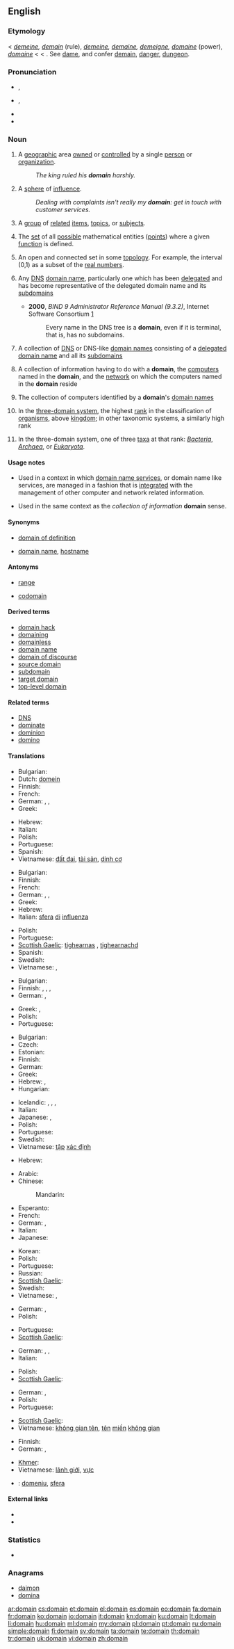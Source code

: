 ==English==
{{wikipedia}}

===Etymology===
< {{etyl|ang}} ''[[demeine]], [[demain]]'' (rule), {{etyl|fro}} ''[[demeine]], [[demaine]], [[demeigne]], [[domaine]]'' (power), {{etyl|fr}} ''[[domaine]]'' < {{etyl|la}} {{term|dominium||property, right of ownership}} < {{term|dominus||master, proprietor, owner}}. See [[dame]], and confer [[demain]], [[danger]], [[dungeon]].

===Pronunciation===
* {{a|RP}} {{IPA|/dəʊˈmeɪn/}}, {{SAMPA|/d@U"meIn/}}
* {{a|GenAm}} {{IPA|/doʊˈmeɪn/}}, {{SAMPA|/doU"meIn/}}
* {{audio|en-us-domain.ogg|Audio (US)}}
* {{rhymes|eɪn}}

===Noun===
{{en-noun}}

# A [[geographic]] area [[own]]ed or [[controlled]] by a single [[person]] or [[organization]].
#: ''The king ruled his '''domain''' harshly.''
# A [[sphere]] of [[influence]].
#: ''Dealing with complaints isn't really my '''domain''': get in touch with customer services.''
# A [[group]] of [[related]] [[item]]s, [[topic]]s, or [[subject]]s.
# {{mathematics}} The [[set]] of all [[possible]] mathematical entities ([[point]]s) where a given [[function]] is defined.
# {{mathematics|topology|analysis}} An open and connected set in some [[topology]]. For example, the interval (0,1) as a subset of the [[real number]]s.
# {{context|computing|Internet}} Any [[Domain Name System|DNS]] [[domain name]], particularly one which has been [[delegate|delegated]] and has become representative of the delegated domain name and its [[subdomain|subdomains]]
#* '''2000''', ''BIND 9 Administrator Reference Manual (9.3.2)'', Internet Software Consortium [http://www.bind9.net/manual/bind/9.3.2/Bv9ARM.ch01.html]
#*: Every name in the DNS tree is a '''domain''', even if it is terminal, that is, has no subdomains.
# {{context|computing|internet}} A collection of [[Domain Name System|DNS]] or DNS-like [[domain name|domain names]] consisting of a [[delegate|delegated]] [[domain name]] and all its [[subdomain|subdomains]]
# {{computing}} A collection of information having to do with a '''domain''', the [[computer|computers]] named in the '''domain''', and the [[network]] on which the computers named in the '''domain''' reside
# {{computing}} The collection of computers identified by a '''domain''''s [[domain name|domain names]]
# {{context|biology|taxonomy}} In the [[three-domain system]], the highest [[rank]] in the classification of [[organism]]s, above [[kingdom]]; in other taxonomic systems, a similarly high rank
# {{context|biology|taxonomy}} In the three-domain system, one of three [[taxon|taxa]] at that rank: ''[[Bacteria]]'', ''[[Archaea]]'', or ''[[Eukaryota]]''.

====Usage notes====
* {{sense|collection of information}} Used in a context in which [[domain name services]], or domain name like services, are managed in a fashion that is [[integrated]] with the management of other computer and network related information.
* {{sense|collection of computers}} Used in the same context as the ''collection of information'' '''domain''' sense.

====Synonyms====
* {{sense|where a function is defined}} [[domain of definition]]
* {{sense|collection of DNS names}} [[domain name]], [[hostname]]

====Antonyms====
* {{sense|domain of definition of a function}} [[range]]
* {{sense|domain of definition of a function}} [[codomain]]

====Derived terms====
* [[domain hack]]
* [[domaining]]
* [[domainless]]
* [[domain name]]
* [[domain of discourse]]
* [[source domain]]
* [[subdomain]]
* [[target domain]]
* [[top-level domain]]

====Related terms====
* [[DNS]]
* [[dominate]]
* [[dominion]]
* [[domino]]

====Translations====
{{trans-top|geographic area}}
* Bulgarian: {{t+|bg|област|f}}
* Dutch: [[domein]] {{n}}
* Finnish: {{t+|fi|alue}}
* French: {{t+|fr|domaine|f}}
* German: {{t+|de|Domäne|f}}, {{t+|de|Gebiet|n}}, {{t+|de|Bezirk|m}}
* Greek: {{t|el|επικράτεια|f|tr=epikrátia}}
{{trans-mid}}
* Hebrew: {{t+|he|תחום|m}}
* Italian: {{t+|it|dominio|m}}
* Polish: {{t+|pl|dziedzina|f}}
* Portuguese: {{t+|pt|domínio|m}}
* Spanish: {{t-|es|dominio|m}}
* Vietnamese: [[đất đai]], [[tài sản]], [[dinh cơ]]
{{trans-bottom}}

{{trans-top|sphere of influence}}
* Bulgarian: {{t|bg|сфера на влияние}}
* Finnish: {{t|fi|vaikutuspiiri}}
* French: {{t+|fr|domaine|f}}
* German: {{t+|de|Domäne|f}}, {{t+|de|Gebiet|n}}, {{t+|de|Bereich|m}}
* Greek: {{t|el|σφαίρα επιρροής|f|tr=sféra epiro'ís}}
* Hebrew: {{t+|he|תחום|m}}
* Italian: [[sfera]] [[di]] [[influenza]] {{f}}
{{trans-mid}}
* Polish: {{t+|pl|dziedzina|f}}
* Portuguese: {{t+|pt|domínio|m}}
* [[Scottish Gaelic]]: [[tighearnas]] {{m}}, [[tighearnachd]] {{f}}
* Spanish: {{t+|es|esfera|f}}
* Swedish: {{t+|sv|domän|c}}
* Vietnamese: {{t+|vi|lãnh địa|xs=Vietnamese}}, {{t+|vi|lãnh thổ|xs=Vietnamese}}
{{trans-bottom}}

{{trans-top|group of related items}}
* Bulgarian: {{t+|bg|област|f}}
* Finnish: {{t+|fi|luokka}}, {{t+|fi|laji}}, {{t+|fi|suku}}, {{t+|fi|ala}}
* German: {{t+|de|Gebiet|n}}, {{t+|de|Bereich|m}}
{{trans-mid}}
* Greek: {{t+|el|κλάδος|m|tr=kládos}},  {{t+|el|τομέας|m|tr=toméas}}
* Polish: {{t+|pl|dziedzina|f}}
* Portuguese: {{t+|pt|domínio|m}}
{{trans-bottom}}

{{trans-top|(mathematics) set of points}}
* Bulgarian: {{t|bg|интервал на съществуване}}
* Czech: {{t-|cs|definiční obor|m}}
* Estonian: {{t|et|määramispiirkond}}
* Finnish: {{t|fi|määrittelyalue}}
* German: {{t+|de|Definitionsbereich|m}}
* Greek: {{t|el|πεδίο ορισμού|sc=Grek}}
* Hebrew: {{t+|he|תחום|m|tr=tchúm}}, {{t|he|תחום הגדרה|m|tr=tchúm hagdará}}
* Hungarian: {{t+|hu|értelmezési tartomány}}
{{trans-mid}}
* Icelandic: {{t|is|formengi|n}}, {{t|is|frámengi|n}}, {{t|is|skilgreiningarmengi|n}}, {{t|is|óðal|n}}
* Italian: {{t+|it|dominio|m}}
* Japanese: {{t|ja|定義域|tr=ていぎいき, teigiïki|sc=Jpan}}, {{t|ja|始域|tr=しいき, shiïki|sc=Jpan}}
* Polish: {{t+|pl|dziedzina|f}}
* Portuguese: {{t+|pt|domínio|m}}
* Swedish: {{t+|sv|definitionsmängd|c}}
* Vietnamese: [[tập]] [[xác định]]
{{trans-bottom}}

{{trans-top|(mathematics) an open and connected set}}
* Hebrew: {{t+|he|תחום|m|tr=tchúm}}
{{trans-mid}}
{{trans-bottom}}

{{trans-top|DNS domain name}}
* Arabic: {{t|ar|مجال إنترنت‎|m|tr=majaal 'intarnat}}
* Chinese:
*: Mandarin: {{t|cmn|域名|tr=yùmíng|sc=Hani}}
* Esperanto: {{t|eo|domajno}}
* French: {{t+|fr|domaine|m}}
* German: {{t+|de|Domain|f}}, {{t+|de|Domäne|f}}
* Italian: {{t+|it|dominio|m}}
* Japanese: {{t+|ja|ドメイン|tr=domein}}
{{trans-mid}}
* Korean: {{t+|ko|도메인|tr=domein|sc=Hang}}
* Polish: {{t+|pl|domena|f}}
* Portuguese: {{t+|pt|domínio|m}}
* Russian: {{t|ru|домен|m|tr=domén}}
* [[Scottish Gaelic]]: {{t|gd|àrainn-lìn |f}}
* Swedish: {{t+|sv|domän|c}}
* Vietnamese: {{t|vi|không gian tên|xs=Vietnamese}},  {{t|vi|tên miền không gian|xs=Vietnamese}}
{{trans-bottom}}

{{trans-top|collection of DNS domain names}}
* German: {{t+|de|Domains|f|p}}, {{t+|de|Domänen|f|p}}
* Polish: {{t+|pl|domena|f}}
{{trans-mid}}
* Portuguese: {{t+|pt|domínio|m}}
* [[Scottish Gaelic]]: {{t|gd|àrainn-lìn |f}}
{{trans-bottom}}

{{trans-top|collection of information}}
* German: {{t+|de|Domain|f}}, {{t+|de|Domäne|f}}, {{t+|de|Wissensgebiet|n}}
* Italian: {{t+|it|dominio|m}}
{{trans-mid}}
* Polish: {{t+|pl|domena|f}}
* [[Scottish Gaelic]]: {{t|gd|àrainn-lìn |f}}
{{trans-bottom}}

{{trans-top|collection of computers}}
* German: {{t+|de|Domain|f}}, {{t+|de|Domäne|f}}
* Polish: {{t+|pl|domena|f}}
* Portuguese: {{t+|pt|domínio|m}}
{{trans-mid}}
* [[Scottish Gaelic]]: {{t|gd|àrainn-lìn |f}}
* Vietnamese: [[không gian tên]], [[tên]] [[miền]] [[không gian]]
{{trans-bottom}}

{{trans-top|highest-level grouping of organisms}}
* Finnish: {{t|fi|domeeni}}
* German: {{t+|de|Domäne|f}}, {{t+|de|Bereich|f}}
{{trans-mid}}
* [[Khmer]]: {{t|km|វិស័យ|tr=vi sai|sc=Khmr}}
* Vietnamese: [[lãnh giới]], [[vực]]
{{trans-bottom}}

{{checktrans-top}}
<!--Remove this section once all of the translations below have been moved into the tables above.-->
* {{ttbc|ro}}: [[domeniu]], [[sfera]]
{{trans-bottom}}

====External links====
* {{R:Webster 1913}}
* {{R:Century 1911}}

===Statistics===
* {{rank|looks|running|garden|887|domain|touch|higher|military}}

===Anagrams===
* [[daimon#English|daimon]]
* [[domina#English|domina]]

[[ar:domain]]
[[cs:domain]]
[[et:domain]]
[[el:domain]]
[[es:domain]]
[[eo:domain]]
[[fa:domain]]
[[fr:domain]]
[[ko:domain]]
[[io:domain]]
[[it:domain]]
[[kn:domain]]
[[ku:domain]]
[[lt:domain]]
[[li:domain]]
[[hu:domain]]
[[ml:domain]]
[[my:domain]]
[[pl:domain]]
[[pt:domain]]
[[ru:domain]]
[[simple:domain]]
[[fi:domain]]
[[sv:domain]]
[[ta:domain]]
[[te:domain]]
[[th:domain]]
[[tr:domain]]
[[uk:domain]]
[[vi:domain]]
[[zh:domain]]